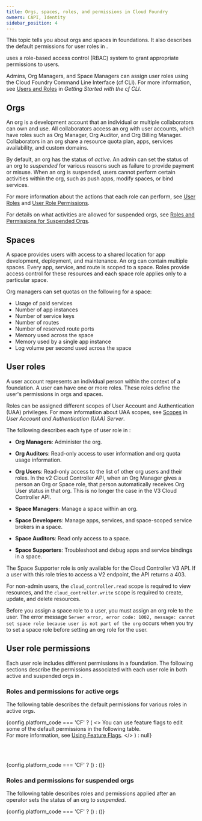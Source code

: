 ```yaml
---
title: Orgs, spaces, roles, and permissions in Cloud Foundry
owners: CAPI, Identity
sidebar_position: 4
---
```



This topic tells you about orgs and spaces in <AppRuntimeFirst/> foundations. It also describes the default permissions for user roles in <AppRuntimeAbbr/>.

<AppRuntimeAbbr/> uses a role-based access control (RBAC) system to grant appropriate permissions to <AppRuntimeAbbr/> users.

Admins, Org Managers, and Space Managers can assign user roles using the Cloud Foundry Command Line Interface (cf CLI). For more information, see [Users and Roles](../cf-cli/getting-started.html#user-roles) in _Getting Started with the cf CLI_<OrAppsMan/>.


## <a id='orgs'></a> Orgs

An org is a development account that an individual or multiple collaborators can own and use. All collaborators access an org with user accounts, which have roles such as Org Manager, Org Auditor, and Org Billing Manager. Collaborators in an org share a resource quota plan, apps, services availability, and custom domains.

By default, an org has the status of _active_. An admin can set the status of an org to _suspended_ for various reasons such as failure to provide payment or misuse. When an org is suspended, users cannot perform certain activities within the org, such as push apps, modify spaces, or bind services.

For more information about the actions that each role can perform, see [User Roles](#roles) and [User Role Permissions](#permissions).

For details on what activities are allowed for suspended orgs, see [Roles and Permissions for Suspended Orgs](#suspendedroles).


## <a id='spaces'></a> Spaces

A space provides users with access to a shared location for app development, deployment, and maintenance. An org can contain multiple spaces. Every app, service, and route is scoped to a space. Roles provide access control for these resources and each space role applies only to a particular space.

Org managers can set quotas on the following for a space:

* Usage of paid services
* Number of app instances
* Number of service keys
* Number of routes
* Number of reserved route ports
* Memory used across the space
* Memory used by a single app instance
* Log volume per second used across the space


## <a id='roles'></a> User roles

A user account represents an individual person within the context of a <AppRuntimeAbbr/> foundation. A user can have one or more roles. These roles define the user's permissions in orgs and spaces.

Roles can be assigned different scopes of User Account and Authentication (UAA) privileges. For more information about UAA scopes, see [Scopes](./architecture/uaa.html#scopes) in _User Account and Authentication (UAA) Server_.

The following describes each type of user role in <AppRuntimeAbbr/>:

<AdminRole/>
<AdminReadOnlyRole/>
<GlobalAuditorRole/>

* **Org Managers**: Administer the org.

* **Org Auditors**: Read-only access to user information and org quota usage
information.

<BillingManagerRole/>

<BillingManagerRoleNote/>

* **Org Users**: Read-only access to the list of other org users and their roles. In the v2 Cloud Controller API, when an Org Manager gives a person an Org or Space role, that person automatically receives Org User status in that org. This is no longer the case in the V3 Cloud Controller API.

* **Space Managers**: Manage a space within an org.

* **Space Developers**: Manage apps, services, and space-scoped service brokers in a space.

* **Space Auditors**: Read only access to a space.

* **Space Supporters**: Troubleshoot and debug apps and service bindings in a space.

<p> The Space Supporter role is only available for the Cloud Controller V3 API. If a user with this role tries
to access a V2 endpoint, the API returns a 403.</p>

For non-admin users, the `cloud_controller.read` scope is required to view resources, and the `cloud_controller.write` scope is required to create, update, and delete resources.

Before you assign a space role to a user, you must assign an org role to the user. The error message `Server error, error code: 1002, message: cannot set space role because user is not part of the org` occurs when you try to set a space role before setting an org role for the user.


## <a id='permissions'></a> User role permissions

Each user role includes different permissions in a <AppRuntimeAbbr/> foundation. The following sections describe the permissions associated with each user role in both active and suspended orgs in <AppRuntimeAbbr/>.

### <a id='activeroles'></a> Roles and permissions for active orgs

The following table describes the default permissions for various <AppRuntimeAbbr/> roles in active orgs.

{config.platform_code === 'CF' ? (
    <>
        You can use feature flags to edit some of the default permissions in the following table.<br/>
        For more information, see <a href="../adminguide/listing-feature-flags.html">Using Feature Flags</a>.
    </>
) : null}

<br/>
<br/>


{config.platform_code === 'CF' ? (<OSSRolesTable/>) : (<PCFRolesTable/>)}

### <a id='suspendedroles'></a> Roles and permissions for suspended orgs

The following table describes roles and permissions applied after an operator sets the status of an org to _suspended_.


{config.platform_code === 'CF' ? (<SuspendedOrgRolesTable/>) : (<PCFSuspendedRolesTable/>)}
